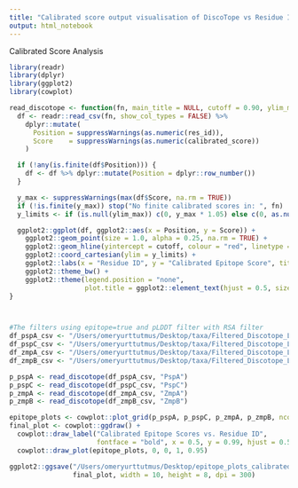 ```yaml
---
title: "Calibrated score output visualisation of DiscoTope vs Residue IDs"
output: html_notebook
---
```


Calibrated Score Analysis
```r

library(readr)
library(dplyr)
library(ggplot2)
library(cowplot)

read_discotope <- function(fn, main_title = NULL, cutoff = 0.90, ylim_max = NULL) {
  df <- readr::read_csv(fn, show_col_types = FALSE) %>%
    dplyr::mutate(
      Position = suppressWarnings(as.numeric(res_id)),
      Score    = suppressWarnings(as.numeric(calibrated_score))
    )

  if (!any(is.finite(df$Position))) {
    df <- df %>% dplyr::mutate(Position = dplyr::row_number())
  }

  y_max <- suppressWarnings(max(df$Score, na.rm = TRUE))
  if (!is.finite(y_max)) stop("No finite calibrated scores in: ", fn)
  y_limits <- if (is.null(ylim_max)) c(0, y_max * 1.05) else c(0, as.numeric(ylim_max))

  ggplot2::ggplot(df, ggplot2::aes(x = Position, y = Score)) +
    ggplot2::geom_point(size = 1.0, alpha = 0.25, na.rm = TRUE) +
    ggplot2::geom_hline(yintercept = cutoff, colour = "red", linetype = "dotted", alpha = 0.8) +
    ggplot2::coord_cartesian(ylim = y_limits) +
    ggplot2::labs(x = "Residue ID", y = "Calibrated Epitope Score", title = main_title) +
    ggplot2::theme_bw() +
    ggplot2::theme(legend.position = "none",
                   plot.title = ggplot2::element_text(hjust = 0.5, size = 12, face = "bold"))
}



#The filters using epitope=true and pLDDT filter with RSA filter
df_pspA_csv <- "/Users/omeryurttutmus/Desktop/taxa/Filtered_Discotope_LPXTG/pspA_filtered_epitopesV4.csv"
df_pspC_csv <- "/Users/omeryurttutmus/Desktop/taxa/Filtered_Discotope_LPXTG/pspC_filtered_epitopesV4.csv"
df_zmpA_csv <- "/Users/omeryurttutmus/Desktop/taxa/Filtered_Discotope_LPXTG/zmpA_filtered_epitopesV4.csv"
df_zmpB_csv <- "/Users/omeryurttutmus/Desktop/taxa/Filtered_Discotope_LPXTG/zmpB_filtered_epitopesV4.csv"

p_pspA <- read_discotope(df_pspA_csv, "PspA")
p_pspC <- read_discotope(df_pspC_csv, "PspC")
p_zmpA <- read_discotope(df_zmpA_csv, "ZmpA")
p_zmpB <- read_discotope(df_zmpB_csv, "ZmpB")

epitope_plots <- cowplot::plot_grid(p_pspA, p_pspC, p_zmpA, p_zmpB, ncol = 2)
final_plot <- cowplot::ggdraw() +
  cowplot::draw_label("Calibrated Epitope Scores vs. Residue ID",
                      fontface = "bold", x = 0.5, y = 0.99, hjust = 0.5, size = 16) +
  cowplot::draw_plot(epitope_plots, 0, 0, 1, 0.95)

ggplot2::ggsave("/Users/omeryurttutmus/Desktop/epitope_plots_calibrated_score.png",
                final_plot, width = 10, height = 8, dpi = 300)
```